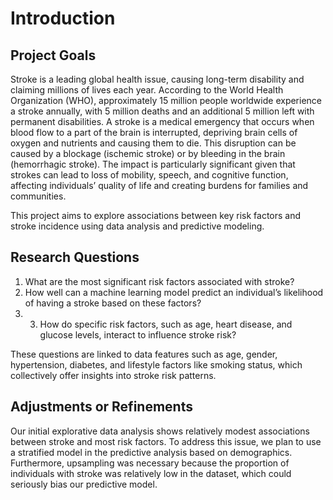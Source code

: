 # Introduction

## Project Goals

Stroke is a leading global health issue, causing long-term disability and claiming millions of lives each year. According to the World Health Organization (WHO), approximately 15 million people worldwide experience a stroke annually, with 5 million deaths and an additional 5 million left with permanent disabilities. A stroke is a medical emergency that occurs when blood flow to a part of the brain is interrupted, depriving brain cells of oxygen and nutrients and causing them to die. This disruption can be caused by a blockage (ischemic stroke) or by bleeding in the brain (hemorrhagic stroke). The impact is particularly significant given that strokes can lead to loss of mobility, speech, and cognitive function, affecting individuals’ quality of life and creating burdens for families and communities.

This project aims to explore associations between key risk factors and stroke incidence using data analysis and predictive modeling.

## Research Questions

1. What are the most significant risk factors associated with stroke?
2. How well can a machine learning model predict an individual’s likelihood of having a stroke based on these factors?
3. 3.	How do specific risk factors, such as age, heart disease, and glucose levels, interact to influence stroke risk?

These questions are linked to data features such as age, gender, hypertension, diabetes, and lifestyle factors like smoking status, which collectively offer insights into stroke risk patterns.

## Adjustments or Refinements

Our initial explorative data analysis shows relatively modest associations between stroke and most risk factors. To address this issue, we plan to use a stratified model in the predictive analysis based on demographics. Furthermore, upsampling was necessary because the proportion of individuals with stroke was relatively low in the dataset, which could seriously bias our predictive model.